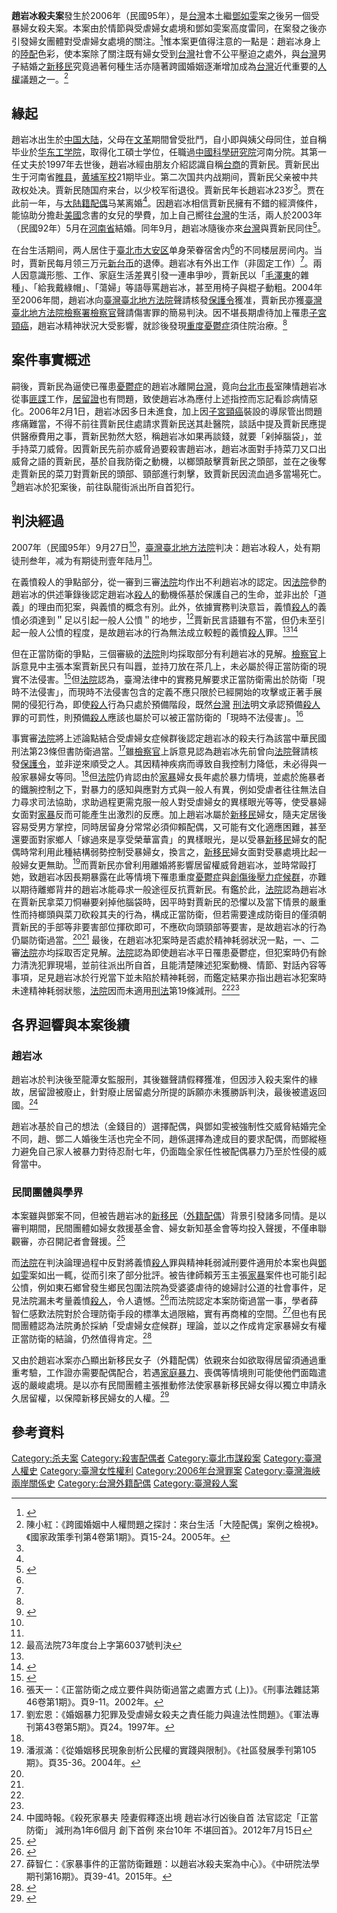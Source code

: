 {{Infobox criminal case
|名称=趙岩冰殺夫案
|又名=
|英语=
|图片=
|图片大小=<!--只写图片宽度的像素数即可，无需添加px-->
|图片说明=
|案件背景=
|公诉机构=[[臺灣臺北地方法院檢察署|臺灣臺北地方法院檢察署]]
|公诉日期=2006年
|被告人员=趙岩冰
|公诉罪名=
|审理法院=[[臺灣臺北地方法院|臺灣臺北地方法院]]<ref name="第38號刑事判決" />{{Rp|1}}<br>[[臺灣高等法院|臺灣高等法院]]<ref name="上訴字第4489號"/>{{Rp|1}}
|宣判日期=2007年9月27日<ref name="第38號刑事判決" />{{Rp|37}}<br>2008年6月24日<ref name="上訴字第4489號"/>{{Rp|1}}
|宣判结果=有期徒刑叁年，减为壹年陆月<ref name="第38號刑事判決" />{{Rp|1}}<br>上诉驳回<ref name="上訴字第4489號"/>{{Rp|1}}
|调查机构=
|相关证人=
|注释=趙岩冰有罪，但再次引起了人們對新移民婦女受虐議題的關注
}}
'''趙岩冰殺夫案'''發生於2006年（民國95年），是[[台灣|台灣]]本土繼[[鄧如雯|鄧如雯]]案之後另一個受暴婦女殺夫案。本案由於情節與受虐婦女處境和鄧如雯案高度雷同，在案發之後亦引發婦女團體對受虐婦女處境的關注。<ref>{{cite web | url=http://www.appledaily.com.tw/appledaily/article/headline/20070928/3855918/ | title=認正當防衛 婦殺夫獲輕判 | publisher=蘋果日報 | date=2007-09-28 | accessdate=2016-03-02}}</ref>惟本案更值得注意的一點是：趙岩冰身上的[[大陸配偶_(台灣)|陸配]]色彩，使本案除了關注既有婦女受到[[台灣|台灣]]社會不公平壓迫之處外，與[[台灣|台灣]]男子結婚之[[臺灣新住民|新移民]]究竟過著何種生活亦隨著跨國婚姻逐漸增加成為[[台灣|台灣]]近代重要的[[人權|人權]]議題之一。<ref>陳小紅：《跨國婚姻中人權問題之探討：來台生活「大陸配偶」案例之檢視》。《國家政策季刊第4卷第1期》。頁15-24。2005年。</ref>

==緣起==

趙岩冰出生於[[中国大陆|中国大陆]]，父母在[[文革|文革]]期間曾受批鬥，自小即與姨父母同住，並自稱毕业於[[华东工学院|华东工学院]]，取得化工碩士学位，任職過[[中國科學研究院|中國科學研究院]]河南分院。其第一任丈夫於1997年去世後，趙岩冰經由朋友介紹認識自稱[[台商|台商]]的賈新民。賈新民出生于河南省[[睢县|睢县]]，[[黄埔军校|黄埔军校]]21期毕业。第二次国共内战期间，賈新民父亲被中共政权处决。賈新民随国府来台，以少校军衔退役。賈新民年长趙岩冰23岁<ref name="第38號刑事判決" />{{Rp|1}}。贾在此前一年，与[[大陸配偶_(台灣)|大陆籍配偶]]马某离婚<ref name="第38號刑事判決" />{{Rp|37}}。因趙岩冰相信賈新民擁有不錯的經濟條件，能協助分擔赴[[美國|美國]]念書的女兒的學費，加上自己嚮往[[台灣|台灣]]的生活，兩人於2003年（民國92年）5月在[[河南省|河南省]]結婚。同年9月，趙岩冰隨後亦來[[台灣|台灣]]與賈新民同住<ref name="第38號刑事判決">{{cite web | url=http://itdels.digital.ntu.edu.tw/Item.php?ID=A_0002_0001_0001 | title=台灣台北地方法院95年度重訴字第38號刑事判決 | publisher=台灣法實證研究資料庫 | date=2007-09-27 | accessdate=2016-03-02 | archive-date=2019-06-08 | archive-url=https://web.archive.org/web/20190608113110/http://itdels.digital.ntu.edu.tw/Item.php?ID=A_0002_0001_0001 | dead-url=no }}</ref>。

在台生活期间，两人居住于[[臺北市|臺北市]][[大安區_(臺北市)|大安区]]单身荣眷宿舍内<ref name="第38號刑事判決" />{{Rp|1}}的不同楼层房间内。当时，賈新民每月领三万元[[新台币|新台币]]的退俸。趙岩冰有外出工作（非固定工作）<ref name="第920號上訴書"/>{{Rp|1}}。兩人因意識形態、工作、家庭生活差異引發一連串爭吵，賈新民以「[[毛澤東|毛澤東]]的雜種」、「給我戴綠帽」、「蕩婦」等語辱罵趙岩冰，甚至用椅子與棍子動粗。2004年至2006年間，趙岩冰向[[臺灣臺北地方法院|臺灣臺北地方法院]]聲請核發[[保護令|保護令]]獲准，賈新民亦獲[[臺灣臺北地方法院檢察署|臺灣臺北地方法院檢察署]][[檢察官|檢察官]]聲請傷害罪的簡易判決。因不堪長期虐待加上罹患[[子宮頸癌|子宮頸癌]]，趙岩冰精神狀況大受影響，就診後發現[[重度憂鬱症|重度憂鬱症]]須住院治療。<ref name="第38號刑事判決" />

==案件事實概述==

嗣後，賈新民為逼使已罹患[[憂鬱症|憂鬱症]]的趙岩冰離開[[台灣|台灣]]，竟向[[台北市長|台北市長]]室陳情趙岩冰從事[[匪諜|匪諜]]工作，[[中華民國居留證|居留證]]也有問題，致使趙岩冰為應付上述指控而忘記看診病情惡化。2006年2月1日，趙岩冰因多日未進食，加上因[[子宮頸癌|子宮頸癌]]裝設的導尿管出問題疼痛難當，不得不前往賈新民住處請求賈新民送其赴醫院，談話中提及賈新民應提供醫療費用之事，賈新民勃然大怒，稱趙岩冰如果再談錢，就要「剁掉腦袋」，並手持菜刀威脅。因賈新民先前亦威脅過要殺害趙岩冰，趙岩冰面對手持菜刀又口出威脅之語的賈新民，基於自我防衛之動機，以榔頭敲擊賈新民之頭部，並在之後奪走賈新民的菜刀對賈新民的頭部、頸部進行刺擊，致賈新民因流血過多當場死亡。<ref>{{cite web | url=http://www.appledaily.com.tw/appledaily/article/headline/20120716/34371240/ | title=陸妻殺家暴夫 將遣返出境 | publisher=蘋果日報 | date=2012-07-16 | accessdate=2016-03-02 | archive-date=2012-11-05 | archive-url=https://web.archive.org/web/20121105023335/http://www.appledaily.com.tw/appledaily/article/headline/20120716/34371240 | dead-url=no }}</ref>趙岩冰於犯案後，前往臥龍街派出所自首犯行。

==判決經過==

2007年（民國95年）9月27日<ref name="第38號刑事判決" />{{Rp|37}}，[[臺灣臺北地方法院|臺灣臺北地方法院]]判决：趙岩冰殺人，处有期徒刑叁年，减为有期徒刑壹年陆月<ref name="第38號刑事判決" />{{Rp|1}}。

在義憤殺人的爭點部分，從一審到三審[[法院|法院]]均作出不利趙岩冰的認定。因[[法院|法院]]參酌趙岩冰的供述筆錄後認定趙岩冰[[殺人|殺人]]的動機係基於保護自己的生命，並非出於「道義」的理由而犯案，與義憤的概念有別。此外，依據實務判決意旨，義憤[[殺人|殺人]]的義憤必須達到＂足以引起一般人公憤＂的地步，<ref>最高法院73年度台上字第6037號判決</ref>賈新民言語雖有不當，但仍未至引起一般人公憤的程度，是故趙岩冰的行為無法成立較輕的義憤[[殺人|殺人]]罪。<ref name="第38號刑事判決" /><ref name="上訴字第4489號">{{cite web | url=http://itdels.digital.ntu.edu.tw/Item.php?ID=A_0002_0001_0003 | title=台灣高等法院刑事判決 96年度上訴字第4489號 | publisher=台灣法實證研究資料庫 | date=2008-06-24 | accessdate=2016-03-02 | archive-date=2019-06-08 | archive-url=https://web.archive.org/web/20190608054706/http://itdels.digital.ntu.edu.tw/Item.php?ID=A_0002_0001_0003 | dead-url=no }}</ref>

但在正當防衛的爭點，三個審級的[[法院|法院]]則均採取部分有利趙岩冰的見解。[[檢察官|檢察官]]上訴意見中主張本案賈新民只有叫囂，並持刀放在茶几上，未必屬於得正當防衛的現實不法侵害。<ref name="第920號上訴書">{{cite web | url=http://itdels.digital.ntu.edu.tw/Item.php?ID=A_0002_0001_0002 | title=台灣台北地方法院檢察署檢察官96年度上字第920號上訴書 | publisher=台灣法實證研究資料庫 | date=2007-10-12 | accessdate=2016-03-02 | archive-date=2018-05-05 | archive-url=https://web.archive.org/web/20180505135416/http://itdels.digital.ntu.edu.tw/Item.php?ID=A_0002_0001_0002 | dead-url=no }}</ref>但[[法院|法院]]認為，臺灣法律中的實務見解要求正當防衛需出於防衛「現時不法侵害」，而現時不法侵害包含的定義不應只限於已經開始的攻擊或正著手展開的侵犯行為，即使[[殺人|殺人]]行為只處於預備階段，既然[[台灣|台灣]] [[刑法|刑法]]明文承認預備[[殺人|殺人]]罪的可罰性，則預備[[殺人|殺人]]應該也屬於可以被正當防衛的「現時不法侵害」。<ref>張天一：《正當防衛之成立要件與防衛過當之處置方式 (上)》。《刑事法雜誌第46卷第1期》。頁9-11。2002年。</ref>

事實審[[法院|法院]]將上述論點結合受虐婦女症候群後認定趙岩冰的殺夫行為該當中華民國刑法第23條但書防衛過當。<ref>劉宏恩：《婚姻暴力犯罪及受虐婦女殺夫之責任能力與違法性問題》。《軍法專刊第43卷第5期》。頁24。1997年。</ref>雖[[檢察官|檢察官]]上訴意見認為趙岩冰先前曾向[[法院|法院]]聲請核發[[保護令|保護令]]，並非逆來順受之人。其因精神疾病而導致自我控制力降低，未必得與一般家暴婦女等同。<ref name="第920號上訴書"/>但[[法院|法院]]仍肯認由於[[家暴|家暴]]婦女長年處於暴力情境，並處於施暴者的鐵腕控制之下，對暴力的感知與應對方式與一般人有異，例如受虐者往往無法自力尋求司法協助，求助過程更需克服一般人對受虐婦女的異樣眼光等等，使受暴婦女面對[[家暴|家暴]]反而可能產生出激烈的反應。加上趙岩冰屬於[[新移民|新移民]]婦女，隨夫定居後容易受男方掌控，同時居留身分常常必須仰賴配偶，又可能有文化適應困難，甚至還要面對家鄉人「嫁過來是享受榮華富貴」的異樣眼光，是以受暴[[新移民|新移民]]婦女的配偶時常利用此種結構弱勢控制受暴婦女，換言之，[[新移民|新移民]]婦女面對受暴處境比起一般婦女更無助。<ref>潘淑滿：《從婚姻移民現象剖析公民權的實踐與限制》。《社區發展季刊第105期》。頁35-36。2004年。</ref>而賈新民亦曾利用離婚將影響居留權威脅趙岩冰，並時常毆打她，致趙岩冰因長期暴露在此等情境下罹患重度[[憂鬱症|憂鬱症]]與[[創傷後壓力症候群|創傷後壓力症候群]]，亦難以期待離鄉背井的趙岩冰能尋求一般途徑反抗賈新民。有鑑於此，[[法院|法院]]認為趙岩冰在賈新民拿菜刀恫嚇要剁掉他腦袋時，因平時對賈新民的恐懼以及當下情景的嚴重性而持榔頭與菜刀砍殺其夫的行為，構成正當防衛，但若需要達成防衛目的僅須朝賈新民的手部等非要害部位揮砍即可，不應砍向頭頸部等要害，是故趙岩冰的行為仍屬防衛過當。<ref name="第38號刑事判決" /><ref name="上訴字第4489號"/>
最後，在趙岩冰犯案時是否處於精神耗弱狀況一點，一、二審[[法院|法院]]亦均採取否定見解。[[法院|法院]]認為即使趙岩冰平日罹患憂鬱症，但犯案時仍有餘力清洗犯罪現場，並前往派出所自首，且能清楚陳述犯案動機、情節、對話內容等事項，足見趙岩冰於行兇當下並未陷於精神耗弱，而鑑定結果亦指出趙岩冰犯案時未達精神耗弱狀態，[[法院|法院]]因而未適用[[刑法|刑法]]第19條減刑。<ref name="第38號刑事判決" /><ref name="上訴字第4489號"/>

==各界迴響與本案後續 ==

===趙岩冰===

趙岩冰於判決後至龍潭女監服刑，其後雖聲請假釋獲准，但因涉入殺夫案件的緣故，居留證被廢止，針對廢止居留處分所提的訴願亦未獲勝訴判決，最後被遣返回國。<ref>中國時報。《殺死家暴夫 陸妻假釋逐出境 趙岩冰行凶後自首 法官認定「正當防衛」 減刑為1年6個月 創下首例 來台10年 不堪回首》。2012年7月15日</ref>

趙岩冰基於自己的想法（金錢目的）選擇配偶，與鄧如雯被強制性交威脅結婚完全不同，趙、鄧二人婚後生活也完全不同，趙係選擇為達成目的要求配偶，而鄧縱極力避免自己家人被暴力對待忍耐七年，仍面臨全家任性被配偶暴力乃至於性侵的威脅當中。

===民間團體與學界===

本案雖與鄧案不同，但被告趙岩冰的[[臺灣新住民|新移民]]（[[外籍配偶_(臺灣)|外籍配偶]]）背景引發諸多同情。是以審判期間，民間團體如婦女救援基金會、婦女新知基金會等均投入聲援，不僅串聯觀審，亦召開記者會聲援。<ref>{{cite web | url=http://forum.yam.org.tw/bongchhi/old/tv/tv254.htm | title=聲援趙岩冰，姊妹一起來 | publisher=網氏電子報255期 | date=2007-12-05 | accessdate=2016-03-02 | archive-date=2012-03-06 | archive-url=https://web.archive.org/web/20120306164523/http://forum.yam.org.tw/bongchhi/old/tv/tv254.htm | dead-url=no }}</ref>

而[[法院|法院]]在判決論理過程中反對將義憤[[殺人|殺人]]罪與精神耗弱減刑要件適用於本案也與[[鄧如雯|鄧如雯]]案如出一輒，從而引來了部分批評。被告律師賴芳玉主張[[家暴|家暴]]案件也可能引起公憤，例如東石鄉曾發生鄉民包圍法院為受婆婆虐待的媳婦討公道的社會事件，足見法院漏未考量義憤[[殺人|殺人]]，令人遺憾。<ref>{{cite web | url=http://www.natwa.org.tw/newslistdetail.php?id=442 | title=趙岩冰殺夫案 二審維持原判 | publisher=立報 | date=2008-06-27 | accessdate=2016-03-02 | archive-date=2019-06-13 | archive-url=https://web.archive.org/web/20190613092635/http://www.natwa.org.tw/newslistdetail.php?id=442 | dead-url=no }}</ref>而法院認定本案防衛過當一事，學者薛智仁感歎法院對於合理防衛手段的標準太過限縮，實有再商榷的空間。<ref>薛智仁：《家暴事件的正當防衛難題：以趙岩冰殺夫案為中心》。《中研院法學期刊第16期》。頁39-41。2015年。</ref>但也有民間團體認為法院勇於採納「受虐婦女症候群」理論，並以之作成肯定家暴婦女有權正當防衛的結論，仍然值得肯定。<ref>{{cite web | url=http://www.jrf.org.tw/newjrf/epaper/files/398-0628.htm | title=家暴法10週年，司法與時俱進了嗎？ | publisher=民間司改會網站 | date=2008-06-29 | accessdate=2016-03-02 | archive-date=2019-06-25 | archive-url=https://web.archive.org/web/20190625213950/https://www.jrf.org.tw/newjrf/epaper/files/398-0628.htm | dead-url=no }}</ref>

又由於趙岩冰案亦凸顯出新移民女子（外籍配偶）依親來台如欲取得居留須通過重重考驗，工作證亦需要配偶配合，若遇[[家庭暴力|家庭暴力]]、喪偶等情境則可能使他們面臨遣返的嚴峻處境。是以亦有民間團體主張推動修法使家暴新移民婦女得以獨立申請永久居留權，以保障新移民婦女的人權。<ref>{{cite web | url=http://www.coolloud.org.tw/node/11970 | title=大陸配偶殺夫宣判一案：外籍受暴婦女的移民權利在哪裡？ | publisher=南洋台灣姐妹會 | date=2007-10-30 | accessdate=2016-03-02 | archive-date=2014-08-10 | archive-url=https://web.archive.org/web/20140810013043/http://www.coolloud.org.tw/node/11970 | dead-url=no }}</ref>

==參考資料==
{{Reflist|30em}}

[[Category:杀夫案|Category:杀夫案]]
[[Category:殺害配偶者|Category:殺害配偶者]]
[[Category:臺北市謀殺案|Category:臺北市謀殺案]]
[[Category:臺灣人權史|Category:臺灣人權史]]
[[Category:臺灣女性權利|Category:臺灣女性權利]]
[[Category:2006年台灣罪案|Category:2006年台灣罪案]]
[[Category:臺灣海峽兩岸關係史|Category:臺灣海峽兩岸關係史]]
[[Category:台灣外籍配偶|Category:台灣外籍配偶]]
[[Category:臺灣殺人案|Category:臺灣殺人案]]
